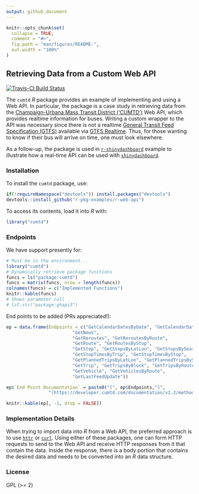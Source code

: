 ```yaml
---
output: github_document
---
```


<!-- README.md is generated from README.Rmd. Please edit that file -->

```r
knitr::opts_chunk$set(
  collapse = TRUE,
  comment = "#>",
  fig.path = "man/figures/README-",
  out.width = "100%"
)
```

## Retrieving Data from a Custom Web API  

[![Travis-CI Build Status](https://travis-ci.org/r-pkg-examples/r-web-api.svg?branch=master)](https://travis-ci.org/r-pkg-examples/r-web-api)

The `cumtd` _R_ package provides an example of implementing and using a 
Web API. In particular, the package is a case study in retrieving data from the
[Champaign-Urbana Mass Transit District ('CUMTD')](https://developer.cumtd.com/)
Web API, which provides realtime information for buses. Writing a custom wrapper
to the API was necessary since there is not a realtime [General Transit Feed Specification (GTFS)](http://code.google.com/transit/spec/transit_feed_specification.html)
available via [GTFS Realtime](https://developers.google.com/transit/gtfs-realtime/).
Thus, for those wanting to know if their bus will arrive on time, one must look
elsewhere.

As a follow-up, the package is used in 
[`r-shinydashboard`](https://github.com/r-pkg-examples/r-shinydashboard) example
to illustrate how a real-time API can be used with 
[`shinydashboard`](https://rstudio.github.io/shinydashboard/index.html).

### Installation

To install the `cumtd` package, use:

```r
if(!requireNamespace("devtools")) install.packages("devtools")
devtools::install_github("r-pkg-examples/r-web-api")
```

To access its contents, load it into _R_ with:

```r
library("cumtd")
```

### Endpoints

We have support presently for:

```r
# Must be in the environment... 
library("cumtd")
# Dynamically retrieve package functions
funcs = ls("package:cumtd")
funcs = matrix(funcs, nrow = length(funcs))
colnames(funcs) = c("Implemented Functions")
knitr::kable(funcs)
# Shows parameter call
# lsf.str("package:ghapi3")
```

End points to be added (PRs appreciated!):

```r
ep = data.frame(Endpoints = c("GetCalendarDatesByDate", "GetCalendarDatesByService",
                         "GetNews", 
                         "GetReroutes", "GetReroutesByRoute",
                         "GetRoute", "GetRoutesByStop",
                         "GetStop", "GetStopsByLatLon", "GetStopsBySearch",
                         "GetStopTimesByTrip", "GetStopTimesByStop",
                         "GetPlannedTripsByLatLon", "GetPlannedTripsByStops",
                         "GetTrip", "GetTripsByBlock", "GetTripsByRoute",
                         "GetVehicle", "GetVehiclesByRoute",
                         "GetLastFeedUpdate"))

ep$`End Point Documentation` = paste0("[", ep$Endpoints,"]",
                "(https://developer.cumtd.com/documentation/v2.2/method/", tolower(ep$Endpoints), ")")

knitr::kable(ep[, -1, drop = FALSE])
```


### Implementation Details

When trying to import data into _R_ from a Web API, the preferred approach
is to use [`httr`](https://cran.r-project.org/package=httr) or [`curl`](https://cran.r-project.org/package=curl). Using either of these
packages, one can form HTTP requests to send to the Web API and receive
HTTP responses from it that contain the data. Inside the response, there is
a body portion that contains the desired data and needs to be converted into an
_R_ data structure.



### License

GPL (\>= 2)
